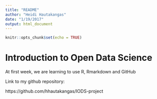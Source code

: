 ```yaml
---
title: "README"
author: "Heidi Hautakangas"
date: "1/19/2017"
output: html_document
---
```


```r
knitr::opts_chunk$set(echo = TRUE)
```

# Introduction to Open Data Science

At first week, we are learning to use R, Rmarkdown and GitHub

Link to my github repository:

https://github.com/hhautakangas/IODS-project 